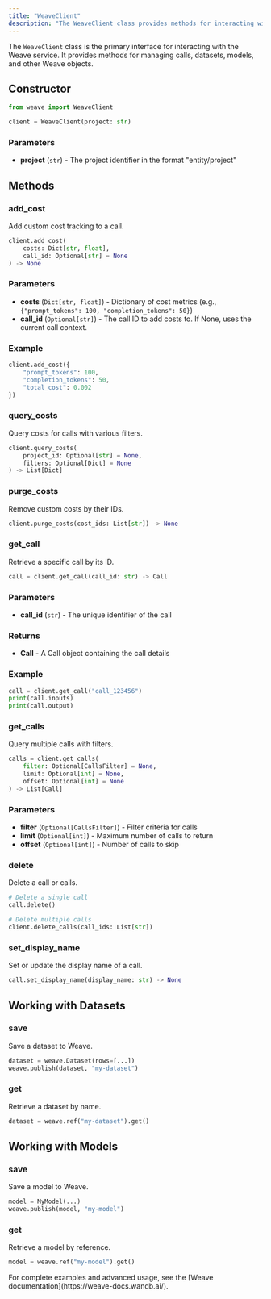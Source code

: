 ```yaml
---
title: "WeaveClient"
description: "The WeaveClient class provides methods for interacting with the Weave service"
---
```


The `WeaveClient` class is the primary interface for interacting with the Weave service. It provides methods for managing calls, datasets, models, and other Weave objects.

## Constructor

```python
from weave import WeaveClient

client = WeaveClient(project: str)
```

### Parameters

- **project** (`str`) - The project identifier in the format "entity/project"

## Methods

### add_cost

Add custom cost tracking to a call.

```python
client.add_cost(
    costs: Dict[str, float],
    call_id: Optional[str] = None
) -> None
```

### Parameters

- **costs** (`Dict[str, float]`) - Dictionary of cost metrics (e.g., `{"prompt_tokens": 100, "completion_tokens": 50}`)
- **call_id** (`Optional[str]`) - The call ID to add costs to. If None, uses the current call context.

### Example

```python
client.add_cost({
    "prompt_tokens": 100,
    "completion_tokens": 50,
    "total_cost": 0.002
})
```

### query_costs

Query costs for calls with various filters.

```python
client.query_costs(
    project_id: Optional[str] = None,
    filters: Optional[Dict] = None
) -> List[Dict]
```

### purge_costs

Remove custom costs by their IDs.

```python
client.purge_costs(cost_ids: List[str]) -> None
```

### get_call

Retrieve a specific call by its ID.

```python
call = client.get_call(call_id: str) -> Call
```

### Parameters

- **call_id** (`str`) - The unique identifier of the call

### Returns

- **Call** - A Call object containing the call details

### Example

```python
call = client.get_call("call_123456")
print(call.inputs)
print(call.output)
```

### get_calls

Query multiple calls with filters.

```python
calls = client.get_calls(
    filter: Optional[CallsFilter] = None,
    limit: Optional[int] = None,
    offset: Optional[int] = None
) -> List[Call]
```

### Parameters

- **filter** (`Optional[CallsFilter]`) - Filter criteria for calls
- **limit** (`Optional[int]`) - Maximum number of calls to return
- **offset** (`Optional[int]`) - Number of calls to skip

### delete

Delete a call or calls.

```python
# Delete a single call
call.delete()

# Delete multiple calls
client.delete_calls(call_ids: List[str])
```

### set_display_name

Set or update the display name of a call.

```python
call.set_display_name(display_name: str) -> None
```

## Working with Datasets

### save

Save a dataset to Weave.

```python
dataset = weave.Dataset(rows=[...])
weave.publish(dataset, "my-dataset")
```

### get

Retrieve a dataset by name.

```python
dataset = weave.ref("my-dataset").get()
```

## Working with Models

### save

Save a model to Weave.

```python
model = MyModel(...)
weave.publish(model, "my-model")
```

### get

Retrieve a model by reference.

```python
model = weave.ref("my-model").get()
```

<Note>
For complete examples and advanced usage, see the [Weave documentation](https://weave-docs.wandb.ai/).
</Note>